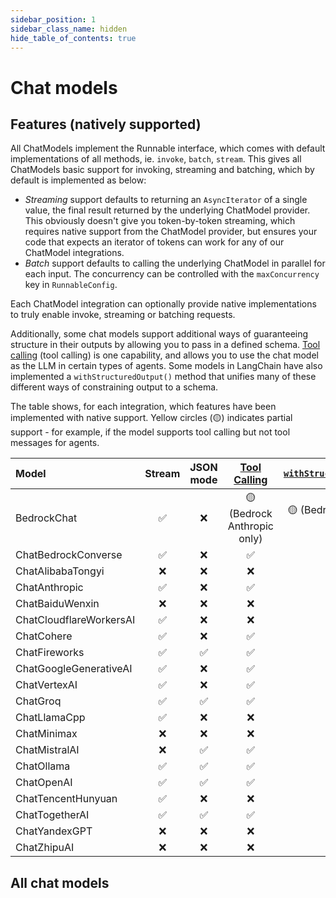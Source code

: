 ```yaml
---
sidebar_position: 1
sidebar_class_name: hidden
hide_table_of_contents: true
---
```


# Chat models

## Features (natively supported)

All ChatModels implement the Runnable interface, which comes with default implementations of all methods, ie. `invoke`, `batch`, `stream`. This gives all ChatModels basic support for invoking, streaming and batching, which by default is implemented as below:

- _Streaming_ support defaults to returning an `AsyncIterator` of a single value, the final result returned by the underlying ChatModel provider. This obviously doesn't give you token-by-token streaming, which requires native support from the ChatModel provider, but ensures your code that expects an iterator of tokens can work for any of our ChatModel integrations.
- _Batch_ support defaults to calling the underlying ChatModel in parallel for each input. The concurrency can be controlled with the `maxConcurrency` key in `RunnableConfig`.

Each ChatModel integration can optionally provide native implementations to truly enable invoke, streaming or batching requests.

Additionally, some chat models support additional ways of guaranteeing structure in their outputs by allowing you to pass in a defined schema.
[Tool calling](/docs/how_to/tool_calling) (tool calling) is one capability, and allows you to use the chat model as the LLM in certain types of agents.
Some models in LangChain have also implemented a `withStructuredOutput()` method that unifies many of these different ways of constraining output to a schema.

The table shows, for each integration, which features have been implemented with native support. Yellow circles (🟡) indicates partial support - for example, if the model supports tool calling but not tool messages for agents.

| Model                   | Stream | JSON mode | [Tool Calling](/docs/how_to/tool_calling/) | [`withStructuredOutput()`](/docs/how_to/structured_output/#the-.withstructuredoutput-method) | [Multimodal](/docs/how_to/multimodal_inputs/) |
| :---------------------- | :----: | :-------: | :----------------------------------------: | :------------------------------------------------------------------------------------------: | :-------------------------------------------: |
| BedrockChat             |   ✅   |    ❌     |        🟡 (Bedrock Anthropic only)         |                                 🟡 (Bedrock Anthropic only)                                  |          🟡 (Bedrock Anthropic only)          |
| ChatBedrockConverse     |   ✅   |    ❌     |                     ✅                     |                                              ✅                                              |                      ✅                       |
| ChatAlibabaTongyi       |   ❌   |    ❌     |                     ❌                     |                                              ❌                                              |                      ❌                       |
| ChatAnthropic           |   ✅   |    ❌     |                     ✅                     |                                              ✅                                              |                      ✅                       |
| ChatBaiduWenxin         |   ❌   |    ❌     |                     ❌                     |                                              ❌                                              |                      ❌                       |
| ChatCloudflareWorkersAI |   ✅   |    ❌     |                     ❌                     |                                              ❌                                              |                      ❌                       |
| ChatCohere              |   ✅   |    ❌     |                     ✅                     |                                              ✅                                              |                      ✅                       |
| ChatFireworks           |   ✅   |    ✅     |                     ✅                     |                                              ✅                                              |                      ✅                       |
| ChatGoogleGenerativeAI  |   ✅   |    ❌     |                     ✅                     |                                              ✅                                              |                      ✅                       |
| ChatVertexAI            |   ✅   |    ❌     |                     ✅                     |                                              ✅                                              |                      ✅                       |
| ChatGroq                |   ✅   |    ✅     |                     ✅                     |                                              ✅                                              |                      ✅                       |
| ChatLlamaCpp            |   ✅   |    ❌     |                     ❌                     |                                              ❌                                              |                      ❌                       |
| ChatMinimax             |   ❌   |    ❌     |                     ❌                     |                                              ❌                                              |                      ❌                       |
| ChatMistralAI           |   ❌   |    ✅     |                     ✅                     |                                              ✅                                              |                      ✅                       |
| ChatOllama              |   ✅   |    ✅     |                     ✅                     |                                              ✅                                              |                      ✅                       |
| ChatOpenAI              |   ✅   |    ✅     |                     ✅                     |                                              ✅                                              |                      ✅                       |
| ChatTencentHunyuan      |   ✅   |    ❌     |                     ❌                     |                                              ❌                                              |                      ❌                       |
| ChatTogetherAI          |   ✅   |    ✅     |                     ✅                     |                                              ✅                                              |                      ✅                       |
| ChatYandexGPT           |   ❌   |    ❌     |                     ❌                     |                                              ❌                                              |                      ❌                       |
| ChatZhipuAI             |   ❌   |    ❌     |                     ❌                     |                                              ❌                                              |                      ❌                       |

## All chat models


<IndexTable />
